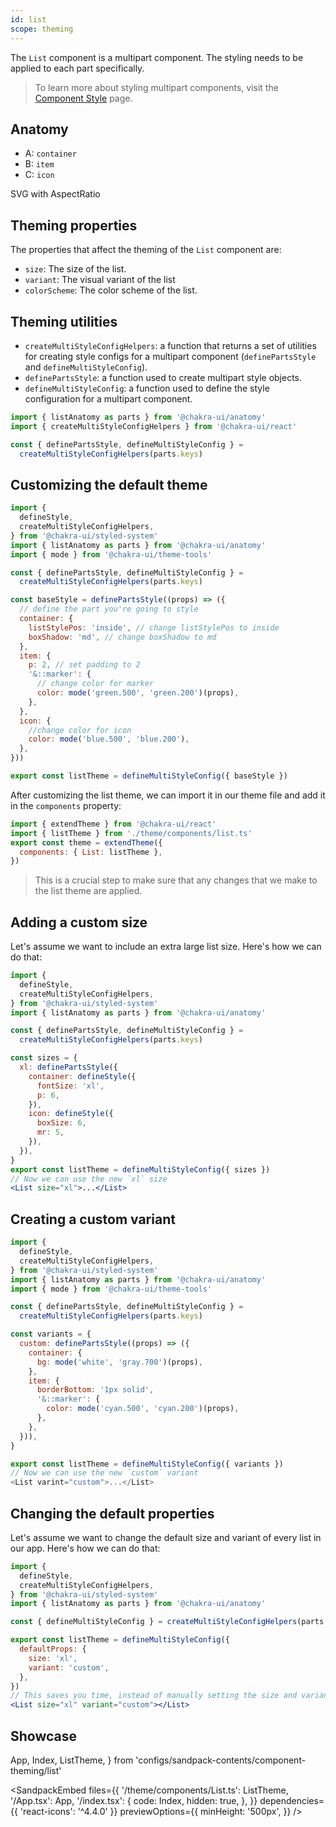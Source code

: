 ```yaml
---
id: list
scope: theming
---
```


The `List` component is a multipart component. The styling needs to be applied
to each part specifically.

> To learn more about styling multipart components, visit the
> [Component Style](/docs/styled-system/component-style#styling-multipart-components)
> page.

## Anatomy

- A: `container`
- B: `item`
- C: `icon`

SVG with AspectRatio

## Theming properties

The properties that affect the theming of the `List` component are:

- `size`: The size of the list.
- `variant`: The visual variant of the list
- `colorScheme`: The color scheme of the list.

## Theming utilities

- `createMultiStyleConfigHelpers`: a function that returns a set of utilities
  for creating style configs for a multipart component (`definePartsStyle` and
  `defineMultiStyleConfig`).
- `definePartsStyle`: a function used to create multipart style objects.
- `defineMultiStyleConfig`: a function used to define the style configuration
  for a multipart component.

```jsx live=false
import { listAnatomy as parts } from '@chakra-ui/anatomy'
import { createMultiStyleConfigHelpers } from '@chakra-ui/react'

const { definePartsStyle, defineMultiStyleConfig } =
  createMultiStyleConfigHelpers(parts.keys)
```

## Customizing the default theme

```jsx live=false
import {
  defineStyle,
  createMultiStyleConfigHelpers,
} from '@chakra-ui/styled-system'
import { listAnatomy as parts } from '@chakra-ui/anatomy'
import { mode } from '@chakra-ui/theme-tools'

const { definePartsStyle, defineMultiStyleConfig } =
  createMultiStyleConfigHelpers(parts.keys)

const baseStyle = definePartsStyle((props) => ({
  // define the part you're going to style
  container: {
    listStylePos: 'inside', // change listStylePos to inside
    boxShadow: 'md', // change boxShadow to md
  },
  item: {
    p: 2, // set padding to 2
    '&::marker': {
      // change color for marker
      color: mode('green.500', 'green.200')(props),
    },
  },
  icon: {
    //change color for icon
    color: mode('blue.500', 'blue.200'),
  },
}))

export const listTheme = defineMultiStyleConfig({ baseStyle })
```

After customizing the list theme, we can import it in our theme file and add it
in the `components` property:

```jsx live=false
import { extendTheme } from '@chakra-ui/react'
import { listTheme } from './theme/components/list.ts'
export const theme = extendTheme({
  components: { List: listTheme },
})
```

> This is a crucial step to make sure that any changes that we make to the list
> theme are applied.

## Adding a custom size

Let's assume we want to include an extra large list size. Here's how we can do
that:

```jsx live=false
import {
  defineStyle,
  createMultiStyleConfigHelpers,
} from '@chakra-ui/styled-system'
import { listAnatomy as parts } from '@chakra-ui/anatomy'

const { definePartsStyle, defineMultiStyleConfig } =
  createMultiStyleConfigHelpers(parts.keys)

const sizes = {
  xl: definePartsStyle({
    container: defineStyle({
      fontSize: 'xl',
      p: 6,
    }),
    icon: defineStyle({
      boxSize: 6,
      mr: 5,
    }),
  }),
}
export const listTheme = defineMultiStyleConfig({ sizes })
// Now we can use the new `xl` size
<List size="xl">...</List>
```

## Creating a custom variant

```javascript
import {
  defineStyle,
  createMultiStyleConfigHelpers,
} from '@chakra-ui/styled-system'
import { listAnatomy as parts } from '@chakra-ui/anatomy'
import { mode } from '@chakra-ui/theme-tools'

const { definePartsStyle, defineMultiStyleConfig } =
  createMultiStyleConfigHelpers(parts.keys)

const variants = {
  custom: definePartsStyle((props) => ({
    container: {
      bg: mode('white', 'gray.700')(props),
    },
    item: {
      borderBottom: '1px solid',
      '&::marker': {
        color: mode('cyan.500', 'cyan.200')(props),
      },
    },
  })),
}

export const listTheme = defineMultiStyleConfig({ variants })
// Now we can use the new `custom` variant
<List varint="custom">...</List>
```

## Changing the default properties

Let's assume we want to change the default size and variant of every list in our
app. Here's how we can do that:

```jsx live=false
import {
  defineStyle,
  createMultiStyleConfigHelpers,
} from '@chakra-ui/styled-system'
import { listAnatomy as parts } from '@chakra-ui/anatomy'

const { defineMultiStyleConfig } = createMultiStyleConfigHelpers(parts.keys)

export const listTheme = defineMultiStyleConfig({
  defaultProps: {
    size: 'xl',
    variant: 'custom',
  },
})
// This saves you time, instead of manually setting the size and variant every time you use a list:
<List size="xl" variant="custom"></List>
```

## Showcase

  App,
  Index,
  ListTheme,
} from 'configs/sandpack-contents/component-theming/list'

<SandpackEmbed
  files={{
    '/theme/components/List.ts': ListTheme,
    '/App.tsx': App,
    '/index.tsx': {
      code: Index,
      hidden: true,
    },
  }}
  dependencies={{ 'react-icons': '^4.4.0' }}
  previewOptions={{
    minHeight: '500px',
  }}
/>
